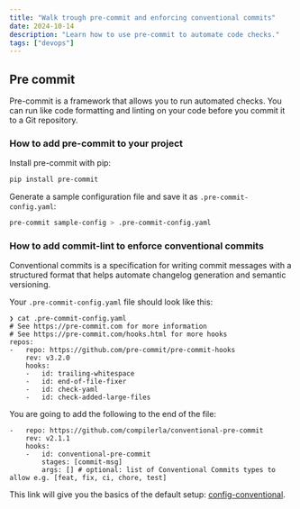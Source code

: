 ```yaml
---
title: "Walk trough pre-commit and enforcing conventional commits"
date: 2024-10-14
description: "Learn how to use pre-commit to automate code checks."
tags: ["devops"]
---
```


## Pre commit

Pre-commit is a framework that allows you to run automated checks.
You can run like code formatting and linting on your code before
you commit it to a Git repository.

### How to add pre-commit to your project

Install pre-commit with pip:

```bash
pip install pre-commit
```

Generate a sample configuration file and save it as `.pre-commit-config.yaml`:

```bash
pre-commit sample-config > .pre-commit-config.yaml
```

### How to add commit-lint to enforce conventional commits

Conventional commits is a specification for writing commit messages
with a structured format that helps automate changelog generation and semantic versioning.

Your `.pre-commit-config.yaml` file should look like this:

```plaintext
❯ cat .pre-commit-config.yaml
# See https://pre-commit.com for more information
# See https://pre-commit.com/hooks.html for more hooks
repos:
-   repo: https://github.com/pre-commit/pre-commit-hooks
    rev: v3.2.0
    hooks:
    -   id: trailing-whitespace
    -   id: end-of-file-fixer
    -   id: check-yaml
    -   id: check-added-large-files
```

You are going to add the following to the end of the file:

```plaintext
-   repo: https://github.com/compilerla/conventional-pre-commit
    rev: v2.1.1
    hooks:
    -   id: conventional-pre-commit
        stages: [commit-msg]
        args: [] # optional: list of Conventional Commits types to allow e.g. [feat, fix, ci, chore, test]
```

This link will give you the basics of the default setup:
[config-conventional](https://github.com/conventional-changelog/commitlint/tree/master/%40commitlint/config-conventional).
